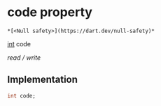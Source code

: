 # code property

    *[<Null safety>](https://dart.dev/null-safety)*

[int](https://api.flutter.dev/flutter/dart-core/int-class.html) code

_read / write_

## Implementation

```dart
int code;


```
